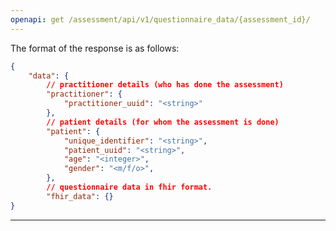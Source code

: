```yaml
---
openapi: get /assessment/api/v1/questionnaire_data/{assessment_id}/
---
```



The format of the response is as follows:
```json
{
    "data": {
        // practitioner details (who has done the assessment)
        "practitioner": {    
            "practitioner_uuid": "<string>"
        },
        // patient details (for whom the assessment is done)
        "patient": {        
            "unique_identifier": "<string>",
            "patient_uuid": "<string>",
            "age": "<integer>",
            "gender": "<m/f/o>",
        },
        // questionnaire data in fhir format.
        "fhir_data": {}     
}
```
---